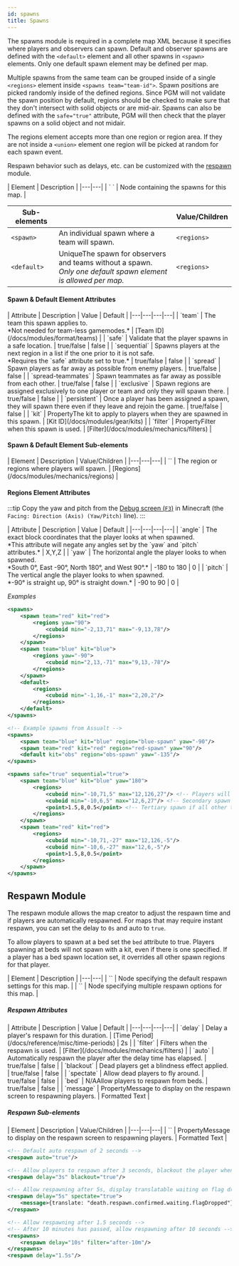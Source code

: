 ```yaml
---
id: spawns
title: Spawns
---
```


The spawns module is required in a complete map XML because it specifies where players and observers can spawn. 
Default and observer spawns are defined with the `<default>` element and all other spawns in `<spawn>` elements. 
Only one default spawn element may be defined per map.

Multiple spawns from the same team can be grouped inside of a single `<regions>` element inside `<spawns team="team-id">`. 
Spawn positions are picked randomly inside of the defined regions. 
Since PGM will not validate the spawn position by default, regions should be checked to make sure that they don't intersect with solid objects or are mid-air. 
Spawns can also be defined with the `safe="true"` attribute, PGM will then check that the player spawns on a solid object and not midair.

The regions element accepts more than one region or region area. 
If they are not inside a `<union>` element one region will be picked at random for each spawn event.

Respawn behavior such as delays, etc. can be customized with the [respawn](#respawn-module) module.

<div className="table-container">
  | Element | Description |
  |---|---|
  | `<spawns> </spawns>` | Node containing the spawns for this map. |
  
  | Sub-elements || Value/Children |
  |---|---|---|
  | `<spawn>` | An individual spawn where a team will spawn. | `<regions>` |
  | `<default>` | <span className="badge badge--warning" title="Only one of this child permitted per parent">Unique</span>The spawn for observers and teams without a spawn.<br />*Only one default spawn element is allowed per map.* | `<regions>` |
</div>

#### Spawn & Default Element Attributes

<div className="table-container">
  | Attribute | Description | Value | Default |
  |---|---|---|---|
  | `team` | The team this spawn applies to.<br />*Not needed for team-less gamemodes.* | [Team ID](/docs/modules/format/teams) |
  | `safe` | Validate that the player spawns in a safe location. | <span className="badge badge--primary">true/false</span> | false |
  | `sequential` | Spawns players at the next region in a list if the one prior to it is not safe.<br />*Requires the `safe` attribute set to true.* | <span className="badge badge--primary">true/false</span> | false |
  | `spread` | Spawn players as far away as possible from enemy players. | <span className="badge badge--primary">true/false</span> | false |
  | `spread-teammates` | Spawn teammates as far away as possible from each other. | <span className="badge badge--primary">true/false</span> | false |
  | `exclusive` | Spawn regions are assigned exclusively to one player or team and only they will spawn there. | <span className="badge badge--primary">true/false</span> | false |
  | `persistent` | Once a player has been assigned a spawn, they will spawn there even if they leave and rejoin the game. | <span className="badge badge--primary">true/false</span> | false |
  | `kit` | <span className="badge badge--secondary" title="Can be either this attribute or a sub-element.">Property</span>The kit to apply to players when they are spawned in this spawn. | [Kit ID](/docs/modules/gear/kits) |
  | `filter` | <span className="badge badge--secondary" title="Can be either this attribute or a sub-element.">Property</span>Filter when this spawn is used. | [Filter](/docs/modules/mechanics/filters) |
</div>

#### Spawn & Default Element Sub-elements

<div className="table-container">
  | Element | Description | Value/Children |
  |---|---|---|
  | `<regions>` | The region or regions where players will spawn. | [Regions](/docs/modules/mechanics/regions) |
</div>

#### Regions Element Attributes

:::tip
Copy the yaw and pitch from the [Debug screen (`F3`)](https://minecraft.wiki/w/Debug_screen) in Minecraft (the `Facing: Direction (Axis) (Yaw/Pitch)` line).
:::

<div className="table-container">
  | Attribute | Description | Value | Default |
  |---|---|---|---|
  | `angle` | The exact block coordinates that the player looks at when spawned.<br />*This attribute will negate any angles set by the `yaw` and `pitch` attributes.* | <span className="badge badge--primary">X,Y,Z</span> |
  | `yaw` | The horizontal angle the player looks to when spawned.<br />*South 0&deg;, East -90&deg;, North 180&deg;, and West 90&deg;.* | <span className="badge badge--primary">-180 to 180</span> | 0 |
  | `pitch` | The vertical angle the player looks to when spawned.<br />*-90&deg; is straight up, 90&deg; is straight down.* | <span className="badge badge--primary">-90 to 90</span> | 0 |
</div>

_Examples_

```xml
<spawns>
    <spawn team="red" kit="red">
        <regions yaw="90">
            <cuboid min="-2,13,71" max="-9,13,78"/>
        </regions>
    </spawn>
    <spawn team="blue" kit="blue">
        <regions yaw="-90">
            <cuboid min="2,13,-71" max="9,13,-78"/>
        </regions>
    </spawn>
    <default>
        <regions>
            <cuboid min="-1,16,-1" max="2,20,2"/>
        </regions>
    </default>
</spawns>
```

```xml
<!-- Example spawns from Assualt -->
<spawns>
    <spawn team="blue" kit="blue" region="blue-spawn" yaw="-90"/>
    <spawn team="red" kit="red" region="red-spawn" yaw="90"/>
    <default kit="obs" region="obs-spawn" yaw="-135"/>
</spawns>

<spawns safe="true" sequential="true">
    <spawn team="blue" kit="blue" yaw="180">
        <regions>
            <cuboid min="-10,71,5" max="12,126,27"/> <!-- Players will spawn here first -->
            <cuboid min="-10,6,5" max="12,6,27"/> <!-- Secondary spawn if the first isn't available -->
            <point>1.5,8,0.5</point> <!-- Tertiary spawn if all other team spawns aren't safe -->
        </regions>
    </spawn>
    <spawn team="red" kit="red">
        <regions>
            <cuboid min="-10,71,-27" max="12,126,-5"/>
            <cuboid min="-10,6,-27" max="12,6,-5"/>
            <point>1.5,8,0.5</point>
        </regions>
    </spawn>
</spawns>
```

## Respawn Module

The respawn module allows the map creator to adjust the respawn time and if players are automatically respawned. 
For maps that may require instant respawn, you can set the delay to `0s` and auto to `true`.

To allow players to spawn at a bed set the `bed` attribute to true. 
Players spawning at beds will not spawn with a kit, even if there is one specified. 
If a player has a bed spawn location set, it overrides all other spawn regions for that player.

<div className="table-container">
  | Element | Description |
  |---|---|
  | `<respawn/>` | Node specifying the default respawn settings for this map. |
  | `<respawns>` | Node specifying multiple respawn options for this map. |
</div>

##### Respawn Attributes

<div className="table-container">
  | Attribute | Description | Value | Default |
  |---|---|---|---|
  | `delay` | Delay a player's respawn for this duration. | [Time Period](/docs/reference/misc/time-periods) | 2s |
  | `filter` | Filters when the respawn is used. | [Filter](/docs/modules/mechanics/filters) |
  | `auto` | Automatically respawn the player after the delay time has elapsed. | <span className="badge badge--primary">true/false</span> | false |
  | `blackout` | Dead players get a blindness effect applied. | <span className="badge badge--primary">true/false</span> | false |
  | `spectate` | Allow dead players to fly around. | <span className="badge badge--primary">true/false</span> | false |
  | `bed` | <span className="badge badge--danger">N/A</span>Allow players to respawn from beds. | <span className="badge badge--primary">true/false</span> | false |
  | `message` | <span className="badge badge--secondary" title="Can be either this attribute or a sub-element.">Property</span>Message to display on the respawn screen to respawning players. | <span className="badge badge--primary">Formatted Text</span> |
</div>

##### Respawn Sub-elements

<div className="table-container">
  | Element | Description | Value/Children |
  |---|---|---|
  | `<message>` | <span className="badge badge--secondary" title="Can be either this sub-element or an attribute.">Property</span>Message to display on the respawn screen to respawning players. | <span className="badge badge--primary">Formatted Text</span> |
</div>

```xml
<!-- Default auto respawn of 2 seconds -->
<respawn auto="true"/>

<!-- Allow players to respawn after 3 seconds, blackout the player when they die -->
<respawn delay="3s" blackout="true"/>

<!-- Allow respawning after 5s, display translatable waiting on flag drop respawn message -->
<respawn delay="5s" spectate="true">
    <message>{translate: "death.respawn.confirmed.waiting.flagDropped"}</message>
</respawn>

<!-- Allow respawning after 1.5 seconds -->
<!-- After 10 minutes has passed, allow respawning after 10 seconds -->
<respawns>
    <respawn delay="10s" filter="after-10m"/>
</respawns>
<respawn delay="1.5s"/>
```
